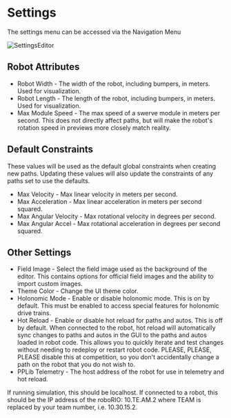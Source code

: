 
<Head>
    <title>Settings - FEDS201</title>
    <meta property="og:title" content="Settings - FEDS201" key="title" />
</Head>


# Settings

The settings menu can be accessed via the Navigation Menu

![SettingsEditor](https://pathplanner.dev/images/settings.png)

## Robot Attributes

* Robot Width - The width of the robot, including bumpers, in meters. Used for visualization.
* Robot Length - The length of the robot, including bumpers, in meters. Used for visualization.
* Max Module Speed - The max speed of a swerve module in meters per second. This does not directly affect paths, but will make the robot's rotation speed in previews more closely match reality.

## Default Constraints

These values will be used as the default global constraints when creating new paths. Updating these values will also update the constraints of any paths set to use the defaults.

* Max Velocity - Max linear velocity in meters per second.
* Max Acceleration - Max linear acceleration in meters per second squared.
* Max Angular Velocity - Max rotational velocity in degrees per second.
* Max Angular Accel - Max rotational acceleration in degrees per second squared.

## Other Settings

* Field Image - Select the field image used as the background of the editor. This contains options for official field images and the ability to import custom images.
* Theme Color - Change the UI theme color.
* Holonomic Mode - Enable or disable holonomic mode. This is on by default. This must be enabled to access special features for holonomic drive trains.
* Hot Reload - Enable or disable hot reload for paths and autos. This is off by default. When connected to the robot, hot reload will automatically sync changes to paths and autos in the GUI to the paths and autos loaded in robot code. This allows you to quickly iterate and test changes without needing to redeploy or restart robot code. PLEASE, PLEASE, PLEASE disable this at competition, so you don't accidentally change a path on the robot that you do not wish to.
* PPLib Telemetry - The host address of the robot for use in telemetry and hot reload.

<Callout type="info" emoji="ℹ️">
    If running simulation, this should be localhost. If connected to a robot, this should be the IP address of the roboRIO: 10.TE.AM.2 where TEAM is replaced by your team number, i.e. 10.30.15.2.
</Callout>


